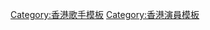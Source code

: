 {{Navbox musical artist
| name      = 胡鸿钧
| title     = [[胡鴻鈞]]
| bodyclass = hlist
| state     = 
| background     = 
| above     = 

| group1 = 音樂作品
| list1  = {{navbox subgroup 
| group1 = EP
| list1  = 
* [[Ex:CHANGE]]（2021）
| group2 = 專輯
| list2  = 
* [[雙飛 (專輯)|雙飛]]（2012）
* [[化蝶 (專輯)|化蝶]]（2013）
* [[明知故犯 (專輯)|明知故犯]]（2015）
* [[到此一遊 (胡鴻鈞專輯)|到此一遊]]（2017）
* [[妳幸福嗎 (專輯)|妳幸福嗎]]（2020）
| group3 = 大型個人演唱會
| list3  = 
* [[胡鴻鈞 2021 The Day After 演唱會|The Day After 演唱會]]（2021）
}}

| group2 = 電視劇
| list2  = 
* [[誰家灶頭無煙火]]（2011）
* [[衝線]]（2015）
* [[殭]]（2016）
* [[降魔的]]（2017）
* [[誇世代]]（2017）
* [[棟仁的時光]]（2018）
* [[救妻同學會]]（2018）
* [[降魔的2.0]]（2020）
* [[陀槍師姐2021]]（2021）
* [[十月初五的月光 (2021年電視劇)|十月初五的月光]]（2021）
* [[愛上我的衰神]]（2021）
* [[金宵大廈2]]（2022）
* [[法言人 (無綫電視劇)|法言人]]（未播映）

}}<noinclude>
{{collapsible option}}
[[Category:香港歌手模板]]
[[Category:香港演員模板]]
</noinclude>
